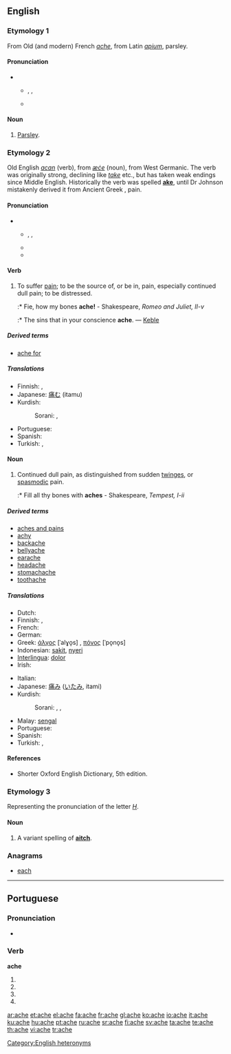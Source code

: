 ==English==

===Etymology 1===
From Old (and modern) French ''[[#French|ache]]'', from Latin ''[[apium]]'', parsley.

====Pronunciation====
** {{enPR|āch}}, {{IPA|/eɪtʃ/}}, {{SAMPA|/eItS/}}
** {{rhymes|eɪtʃ}}

====Noun====
{{en-noun}}

# {{obsolete}} [[parsley|Parsley]].

===Etymology 2===
Old English ''[[acan]]'' (verb), from ''[[æce|æċe]]'' (noun), from West Germanic.  The verb was originally strong, declining like ''[[take]]'' etc., but has taken weak endings since Middle English. Historically the verb was spelled '''[[ake]]''', until Dr Johnson mistakenly derived it from Ancient Greek '''{{polytonic|[[ἄχος]]}}''', pain.

====Pronunciation====
** {{enPR|āk}}, {{IPA|/eɪk/}}, {{SAMPA|/eIk/}}
** {{audio|en-us-ache.ogg|Audio (US)}}
** {{rhymes|eɪk}}

====Verb====
{{en-verb|aches|aching|ached}}

# {{intransitive}} To suffer [[pain]]; to be the source of, or be in, pain, especially continued dull pain; to be distressed.
#:* Fie, how my bones '''ache!''' - Shakespeare, ''Romeo and Juliet, II-v''
#:* The sins that in your conscience '''ache'''. &mdash; [[Keble]]

=====Derived terms=====
* [[ache for]]

=====Translations=====
{{trans-top|be distressed}}
* Finnish: {{t-|fi|särkeä}}, {{t-|fi|jomottaa}}
* Japanese: [[痛む]] (itamu)
* Kurdish:
*: Sorani: {{t|ku|ئێش|tr=aésh|sc=KUchar}}, {{t|ku|یێش|tr=yésh|sc=KUchar}}
{{trans-mid}}
* Portuguese: {{t+|pt|doer}}
* Spanish: {{t-|es|doler}}
* Turkish: {{t+|tr|ağrımak}}, {{t+|tr|acımak}}
{{trans-bottom}}

====Noun====
{{en-noun}}

# Continued dull pain, as distinguished from sudden [[twinges]], or [[spasmodic]] pain.
#:* Fill all thy bones with '''aches''' - Shakespeare, ''Tempest, I-ii''

=====Derived terms=====
* [[aches and pains]]
* [[achy]]
* [[backache]]
* [[bellyache]]
* [[earache]]
* [[headache]]
* [[stomachache]]
* [[toothache]]

=====Translations=====
{{trans-top|dull pain}}
* Dutch: {{t+|nl|pijn|m}}
* Finnish: {{t-|fi|särky}}, {{t+|fi|kipu}}
* French: {{t+|fr|douleur|f}}
* German: {{t+|de|Schmerz|m}}
* Greek: [[άλγος]] [ˈalɣo̞s] {{n}}, [[πόνος]] [ˈpo̞no̞s] {{m}}
* Indonesian: [[sakit]], [[nyeri]]
* [[Interlingua]]: [[dolor]]
* Irish: {{t-|ga|tinneas|m|xs=Irish}}
{{trans-mid}}
* Italian: {{t+|it|dolore}}
* Japanese: [[痛み]] ([[いたみ]], itami)
* Kurdish:
*: Sorani: {{t|ku|ئێش|tr=aésh|sc=KUchar}}, {{t|ku|یێش|tr=yésh|sc=KUchar}}, {{t|ku|ژان|tr=jan|sc=KUchar}}
* Malay: [[sengal]]
* Portuguese: {{t+|pt|dor|f}}
* Spanish: {{t+|es|dolor|m}}
* Turkish: {{t+|tr|ağrı}}, {{t+|tr|acı}}
{{trans-bottom}}

====References====
* Shorter Oxford English Dictionary, 5th edition.

===Etymology 3===
Representing the pronunciation of the letter ''[[H]]''.

====Noun====
{{en-noun}}

# {{rare}} A variant spelling of '''[[aitch]]'''.

===Anagrams===
* [[each]]

[[Category:English heteronyms]]

----

==Portuguese==

===Pronunciation===
* {{hyphenation|a|che}}

===Verb===
'''ache'''

# {{pt-verb form of|[[achar]]|ar|subjunctive|present|singular|first}}
# {{pt-verb form of|[[achar]]|ar|subjunctive|present|singular|third}}
# {{pt-verb form of|[[achar]]|ar|imperative|affirmative|singular|third|}}
# {{pt-verb form of|[[achar]]|ar|imperative|negative|singular|third|}}

[[ar:ache]]
[[et:ache]]
[[el:ache]]
[[fa:ache]]
[[fr:ache]]
[[gl:ache]]
[[ko:ache]]
[[io:ache]]
[[it:ache]]
[[ku:ache]]
[[hu:ache]]
[[pt:ache]]
[[ru:ache]]
[[sr:ache]]
[[fi:ache]]
[[sv:ache]]
[[ta:ache]]
[[te:ache]]
[[th:ache]]
[[vi:ache]]
[[tr:ache]]